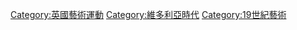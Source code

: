 {{Commons cat|Pre-Raphaelite Brotherhood}}
{{Cat main}}

[[Category:英國藝術運動|Category:英國藝術運動]]
[[Category:維多利亞時代|Category:維多利亞時代]]
[[Category:19世紀藝術|Category:19世紀藝術]]